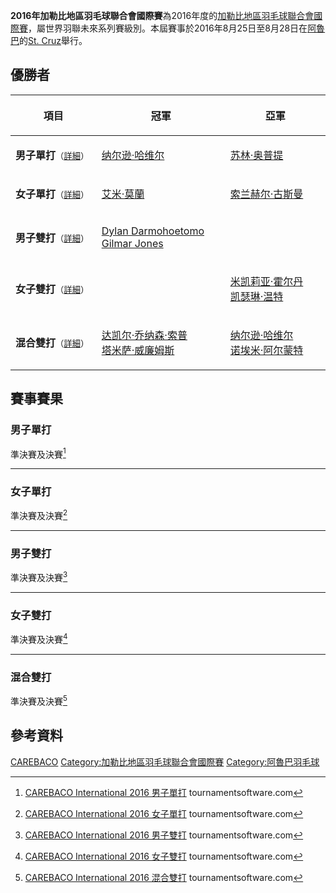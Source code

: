 {{noteTA|G1=Badminton}}
{{infobox badminton event
|name           = 2016年加勒比地區羽毛球聯合會國際賽
|image          = 
|size           = 
|caption        =
|dates          = 2016年8月25日－8月28日
|number_edition = 
|level          = 4C
|prize_money    = 
|location       = {{ARU}}[[St._Cruz|St. Cruz]]
|venue          = Centro Deportivo Betico Croes
|previous       = 2015年加勒比地區羽毛球聯合會國際賽 
|next           = 2017年加勒比地區羽毛球聯合會公開賽
}}
'''2016年加勒比地區羽毛球聯合會國際賽'''為2016年度的[[加勒比地區羽毛球聯合會國際賽|加勒比地區羽毛球聯合會國際賽]]，屬世界羽聯未來系列賽級別。本屆賽事於2016年8月25日至8月28日在[[阿魯巴|阿魯巴]]的[[St._Cruz|St. Cruz]]舉行。

== 優勝者 ==
{| class=wikitable style="font-size:small"
!width="200"|項目
!width="250"|冠軍
!width="250"|亞軍
|-
|'''男子單打'''<small>（[[#男子單打|詳細]]）</small>
|{{flagicon|DOM}} [[纳尔逊·哈维尔|纳尔逊·哈维尔]]
|{{flagicon|SUR}} [[苏林·奥普提|苏林·奥普提]]
|-
|'''女子單打'''<small>（[[#女子單打|詳細]]）</small>
|{{flagicon|WAL}} [[艾米·莫蘭|艾米·莫蘭]]
|{{flagicon|TRI}} [[索兰赫尔·古斯曼|索兰赫尔·古斯曼]]
|-
|'''男子雙打'''<small>（[[#男子雙打|詳細]]）</small>
|{{flagicon|SUR}} [[Dylan_Darmohoetomo|Dylan Darmohoetomo]]<br/>{{flagicon|SUR}} [[Gilmar_Jones|Gilmar Jones]]
|{{nowrap|{{flagicon|DOM}} [[蒂埃里·阿基诺|蒂埃里·阿基诺]]<br/>{{flagicon|DOM}} [[雷米·斯塔林·卡布雷拉·罗萨里奥|雷米·斯塔林·卡布雷拉·罗萨里奥]]}}
|-
|'''女子雙打'''<small>（[[#女子雙打|詳細]]）</small>
|{{nowrap|{{flagicon|DOM}} [[内罗比·阿比盖尔·希门尼斯|内罗比·阿比盖尔·希门尼斯]]<br/>{{flagicon|DOM}} [[贝马利·阿尔塔格拉西亚·波朗科·穆尼奥斯|贝马利·阿尔塔格拉西亚·波朗科·穆尼奥斯]]}}
|{{flagicon|JAM}} [[米凯莉亚·霍尔丹|米凯莉亚·霍尔丹]]<br/>{{flagicon|JAM}} [[凯瑟琳·温特|凯瑟琳·温特]]
|-
|'''混合雙打'''<small>（[[#混合雙打|詳細]]）</small>
|{{flagicon|BAR}} [[达凯尔·乔纳森·索普|达凯尔·乔纳森·索普]]<br/>{{flagicon|BAR}} [[塔米萨·威廉姆斯|塔米萨·威廉姆斯]]
|{{flagicon|DOM}} [[纳尔逊·哈维尔|纳尔逊·哈维尔]]<br/>{{flagicon|DOM}} [[诺埃米·阿尔蒙特|诺埃米·阿尔蒙特]]
|}

== 賽事賽果 ==
=== 男子單打 ===
;準決賽及決賽<ref name="MS">{{en}}[https://bwf.tournamentsoftware.com/sport/draw.aspx?id=37488C6B-86A3-4825-8E7D-093B97AAE908&draw=1 CAREBACO International 2016 男子單打] tournamentsoftware.com</ref>
{{4TeamBracket-Tennis3-v2
| team-width=200
| RD1-seed1=1
| RD1-team1={{flagicon|JAM}} [[塞缪尔·奥布莱恩·里基茨|塞缪尔·奥布莱恩·里基茨]]
| RD1-score1-1=16
| RD1-score1-2='''21
| RD1-score1-3=18
| RD1-seed2=3
| RD1-team2='''{{flagicon|DOM}} [[纳尔逊·哈维尔|纳尔逊·哈维尔]]
| RD1-score2-1='''21
| RD1-score2-2=19
| RD1-score2-3='''21

| RD1-seed3=
| RD1-team3={{flagicon|TRI}} [[Will_Lee|Will Lee]]
| RD1-score3-1=18
| RD1-score3-2=16
| RD1-score3-3=
| RD1-seed4=2
| RD1-team4='''{{flagicon|SUR}} [[苏林·奥普提|苏林·奥普提]]
| RD1-score4-1='''21
| RD1-score4-2='''21
| RD1-score4-3=

| RD2-seed1=3
| RD2-team1='''{{flagicon|DOM}} [[纳尔逊·哈维尔|纳尔逊·哈维尔]]
| RD2-score1-1='''21
| RD2-score1-2=13
| RD2-score1-3='''21
| RD2-seed2=2
| RD2-team2={{flagicon|SUR}} [[苏林·奥普提|苏林·奥普提]]
| RD2-score2-1=17
| RD2-score2-2='''21
| RD2-score2-3=7
}}
----

=== 女子單打 ===
;準決賽及決賽<ref name="WS">{{en}}[https://bwf.tournamentsoftware.com/sport/draw.aspx?id=37488C6B-86A3-4825-8E7D-093B97AAE908&draw=2 CAREBACO International 2016 女子單打] tournamentsoftware.com</ref>
{{4TeamBracket-Tennis3-v2
| team-width=200
| RD1-seed1=1
| RD1-team1='''{{flagicon|WAL}} [[艾米·莫蘭|艾米·莫蘭]]
| RD1-score1-1='''21
| RD1-score1-2='''21
| RD1-score1-3=
| RD1-seed2=
| RD1-team2={{nowrap|{{flagicon|DOM}} [[贝马利·阿尔塔格拉西亚·波朗科·穆尼奥斯|贝马利·阿尔塔格拉西亚·波朗科·穆尼奥斯]]}}
| RD1-score2-1=9
| RD1-score2-2=14
| RD1-score2-3=

| RD1-seed3=
| RD1-team3={{flagicon|BAR}} [[蒙亚塔·里维埃拉|蒙亚塔·里维埃拉]]
| RD1-score3-1=5
| RD1-score3-2=8
| RD1-score3-3=
| RD1-seed4=
| RD1-team4='''{{flagicon|TRI}} [[索兰赫尔·古斯曼|索兰赫尔·古斯曼]]
| RD1-score4-1='''21
| RD1-score4-2='''21
| RD1-score4-3=

| RD2-seed1=1
| RD2-team1='''{{flagicon|WAL}} [[艾米·莫蘭|艾米·莫蘭]]
| RD2-score1-1='''21
| RD2-score1-2='''21
| RD2-score1-3=
| RD2-seed2=
| RD2-team2={{flagicon|TRI}} [[索兰赫尔·古斯曼|索兰赫尔·古斯曼]]
| RD2-score2-1=18
| RD2-score2-2=19
| RD2-score2-3=
}}
----

=== 男子雙打 ===
;準決賽及決賽<ref name="MD">{{en}}[https://bwf.tournamentsoftware.com/sport/draw.aspx?id=37488C6B-86A3-4825-8E7D-093B97AAE908&draw=3 CAREBACO International 2016 男子雙打] tournamentsoftware.com</ref>
{{4TeamBracket-Tennis3-v2
| team-width=200
| RD1-seed1=1
| RD1-team1='''{{nowrap|{{flagicon|DOM}} [[蒂埃里·阿基诺|蒂埃里·阿基诺]]<br/> {{flagicon|DOM}} [[雷米·斯塔林·卡布雷拉·罗萨里奥|雷米·斯塔林·卡布雷拉·罗萨里奥]]}}
| RD1-score1-1=18
| RD1-score1-2='''21
| RD1-score1-3='''21
| RD1-seed2=
| RD1-team2={{flagicon|TRI}} [[Naim_Mohammed|Naim Mohammed]]<br/> {{flagicon|TRI}} [[Rahul_Rampersad|Rahul Rampersad]]
| RD1-score2-1='''21
| RD1-score2-2=18
| RD1-score2-3=18

| RD1-seed3=
| RD1-team3={{flagicon|TRI}} [[Alistair_Espinoza|Alistair Espinoza]]<br/> {{flagicon|TRI}} [[Will_Lee|Will Lee]]
| RD1-score3-1=14
| RD1-score3-2=11
| RD1-score3-3=
| RD1-seed4=2
| RD1-team4='''{{flagicon|SUR}} [[Dylan_Darmohoetomo|Dylan Darmohoetomo]]<br/> {{flagicon|SUR}} [[Gilmar_Jones|Gilmar Jones]]
| RD1-score4-1='''21
| RD1-score4-2='''21
| RD1-score4-3=

| RD2-seed1=1
| RD2-team1={{nowrap|{{flagicon|DOM}} [[蒂埃里·阿基诺|蒂埃里·阿基诺]]<br/> {{flagicon|DOM}} [[雷米·斯塔林·卡布雷拉·罗萨里奥|雷米·斯塔林·卡布雷拉·罗萨里奥]]}}
| RD2-score1-1=18
| RD2-score1-2=15
| RD2-score1-3=
| RD2-seed2=2
| RD2-team2='''{{flagicon|SUR}} [[Dylan_Darmohoetomo|Dylan Darmohoetomo]]<br/> {{flagicon|SUR}} [[Gilmar_Jones|Gilmar Jones]]
| RD2-score2-1='''21
| RD2-score2-2='''21
| RD2-score2-3=
}}
----

=== 女子雙打 ===
;準決賽及決賽<ref name="WD">{{en}}[https://bwf.tournamentsoftware.com/sport/draw.aspx?id=37488C6B-86A3-4825-8E7D-093B97AAE908&draw=4 CAREBACO International 2016 女子雙打] tournamentsoftware.com</ref>
{{4TeamBracket-Tennis3-v2
| team-width=200
| RD1-seed1=1
| RD1-team1='''{{nowrap|{{flagicon|DOM}} [[内罗比·阿比盖尔·希门尼斯|内罗比·阿比盖尔·希门尼斯]]<br/> {{flagicon|DOM}} [[贝马利·阿尔塔格拉西亚·波朗科·穆尼奥斯|贝马利·阿尔塔格拉西亚·波朗科·穆尼奥斯]]}}
| RD1-score1-1='''21
| RD1-score1-2='''21
| RD1-score1-3=
| RD1-seed2=
| RD1-team2={{flagicon|BAR}} [[蒙亚塔·里维埃拉|蒙亚塔·里维埃拉]]<br/> {{flagicon|BAR}} [[塔米萨·威廉姆斯|塔米萨·威廉姆斯]]
| RD1-score2-1=19
| RD1-score2-2=17
| RD1-score2-3=

| RD1-seed3=
| RD1-team3={{flagicon|SUR}} [[Santusha_Ramzan|Santusha Ramzan]]<br/> {{flagicon|SUR}} [[Priscila_Tjitrodipo|Priscila Tjitrodipo]]
| RD1-score3-1=16
| RD1-score3-2=17
| RD1-score3-3=
| RD1-seed4=2
| RD1-team4='''{{flagicon|JAM}} [[米凯莉亚·霍尔丹|米凯莉亚·霍尔丹]]<br/> {{flagicon|JAM}} [[凯瑟琳·温特|凯瑟琳·温特]]
| RD1-score4-1='''21
| RD1-score4-2='''21
| RD1-score4-3=

| RD2-seed1=1
| RD2-team1='''{{nowrap|{{flagicon|DOM}} [[内罗比·阿比盖尔·希门尼斯|内罗比·阿比盖尔·希门尼斯]]<br/> {{flagicon|DOM}} [[贝马利·阿尔塔格拉西亚·波朗科·穆尼奥斯|贝马利·阿尔塔格拉西亚·波朗科·穆尼奥斯]]}}
| RD2-score1-1='''21
| RD2-score1-2=21
| RD2-score1-3='''21
| RD2-seed2=2
| RD2-team2={{flagicon|JAM}} [[米凯莉亚·霍尔丹|米凯莉亚·霍尔丹]]<br/> {{flagicon|JAM}} [[凯瑟琳·温特|凯瑟琳·温特]]
| RD2-score2-1=17
| RD2-score2-2='''23
| RD2-score2-3=15
}}
----

=== 混合雙打 ===
;準決賽及決賽<ref name="XD">{{en}}[https://bwf.tournamentsoftware.com/sport/draw.aspx?id=37488C6B-86A3-4825-8E7D-093B97AAE908&draw=5 CAREBACO International 2016 混合雙打] tournamentsoftware.com</ref>
{{4TeamBracket-Tennis3-v2
| team-width=200
| RD1-seed1=1
| RD1-team1='''{{flagicon|DOM}} [[纳尔逊·哈维尔|纳尔逊·哈维尔]]<br/> {{flagicon|DOM}} [[诺埃米·阿尔蒙特|诺埃米·阿尔蒙特]]
| RD1-score1-1=19
| RD1-score1-2='''21
| RD1-score1-3='''21
| RD1-seed2=
| RD1-team2={{flagicon|BAR}} [[Jade_Browne|Jade Browne]]<br/> {{flagicon|BAR}} [[Sabrina_Scott|Sabrina Scott]]
| RD1-score2-1='''21
| RD1-score2-2=9
| RD1-score2-3=18

| RD1-seed3=
| RD1-team3={{flagicon|TRI}} [[Will_Lee|Will Lee]]<br/> {{flagicon|TRI}} [[索兰赫尔·古斯曼|索兰赫尔·古斯曼]]
| RD1-score3-1=14
| RD1-score3-2=12
| RD1-score3-3=
| RD1-seed4=2
| RD1-team4='''{{nowrap|{{flagicon|BAR}} [[达凯尔·乔纳森·索普|达凯尔·乔纳森·索普]]<br/> {{flagicon|BAR}} [[塔米萨·威廉姆斯|塔米萨·威廉姆斯]]}}
| RD1-score4-1='''21
| RD1-score4-2='''21
| RD1-score4-3=

| RD2-seed1=1
| RD2-team1={{flagicon|DOM}} [[纳尔逊·哈维尔|纳尔逊·哈维尔]]<br/> {{flagicon|DOM}} [[诺埃米·阿尔蒙特|诺埃米·阿尔蒙特]]
| RD2-score1-1=10
| RD2-score1-2=18
| RD2-score1-3=
| RD2-seed2=2
| RD2-team2='''{{nowrap|{{flagicon|BAR}} [[达凯尔·乔纳森·索普|达凯尔·乔纳森·索普]]<br/> {{flagicon|BAR}} [[塔米萨·威廉姆斯|塔米萨·威廉姆斯]]}}
| RD2-score2-1='''21
| RD2-score2-2='''21
| RD2-score2-3=
}}

== 參考資料 ==
{{Reflist}}

[[Category:2016年世界羽聯未來系列賽|CAREBACO]]
[[Category:加勒比地區羽毛球聯合會國際賽|Category:加勒比地區羽毛球聯合會國際賽]]
[[Category:阿魯巴羽毛球|Category:阿魯巴羽毛球]]